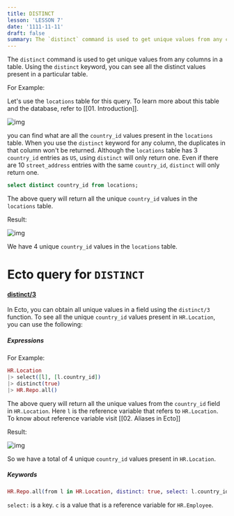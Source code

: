 ```yaml
---
title: DISTINCT
lesson: 'LESSON 7'
date: '1111-11-11'
draft: false
summary: The `distinct` command is used to get unique values from any columns in a table.
---
```


The `distinct` command is used to get unique values from any columns in a table. Using the `distinct` keyword, you can see all the distinct values present in a particular table. 

For Example:

Let's use the `locations` table for this query. To learn more about this table and the database, refer to [[01. Introduction]].

![img](/static/images/Pastedimage20231108164532.png)

 you can find what are all the `country_id` values present in the `locations` table. When you use the `distinct` keyword for any column, the duplicates in that column won't be returned.  Although the `locations` table has 3 `country_id` entries as `US`, using `distinct` will only return one. Even if there are 10 `street_address` entries with the same `country_id`, `distinct` will only return one.

``` SQL
select distinct country_id from locations;
```

The above query will return all the unique `country_id` values in the `locations` table.

Result:

![img](/static/images/Pastedimage20231116223140.png)

We have 4 unique `country_id` values in the `locations` table.

# Ecto query for `DISTINCT`

#### [distinct/3](https://hexdocs.pm/ecto/Ecto.Query.html#distinct/3)

In Ecto, you can obtain all unique values in a field using the `distinct/3` function. To see all the unique `country_id` values present in `HR.Location`, you can use the following:

##### Expressions

For Example:

``` Elixir
HR.Location 
|> select([l], [l.country_id]) 
|> distinct(true) 
|> HR.Repo.all()
```

The above query will return all the unique values from the `country_id` field in `HR.Location`. Here `l` is the reference variable that refers to `HR.Location`. To know about reference variable visit [[02. Aliases in Ecto]] 


Result:

![img](/static/images/Pastedimage20231116223313.png)

So we have a total of 4 unique `country_id` values present in `HR.Location`.

##### Keywords

```Elixir
HR.Repo.all(from l in HR.Location, distinct: true, select: l.country_id)
```

`select:` is a key. `c` is a value that is a reference variable for `HR.Employee`. 